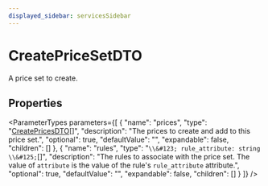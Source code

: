 ```yaml
---
displayed_sidebar: servicesSidebar
---
```



# CreatePriceSetDTO

A price set to create.

## Properties

<ParameterTypes parameters={[
  {
    "name": "prices",
    "type": "[CreatePricesDTO](CreatePricesDTO.mdx)[]",
    "description": "The prices to create and add to this price set.",
    "optional": true,
    "defaultValue": "",
    "expandable": false,
    "children": []
  },
  {
    "name": "rules",
    "type": "`\\&#123; rule_attribute: string  \\&#125;`[]",
    "description": "The rules to associate with the price set. The value of `attribute` is the value of the rule's `rule_attribute` attribute.",
    "optional": true,
    "defaultValue": "",
    "expandable": false,
    "children": []
  }
]} />
